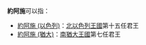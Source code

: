 '''約阿施'''可以指：

* [[約阿施_(以色列)|約阿施 (以色列)]]：[[以色列王國|北以色列王國]]第十五任君王
* [[約阿施_(猶大)|約阿施 (猶大)]]：[[猶大王國|南猶大王國]]第七任君王 

{{disambig|Cat=三字人名消歧义}}